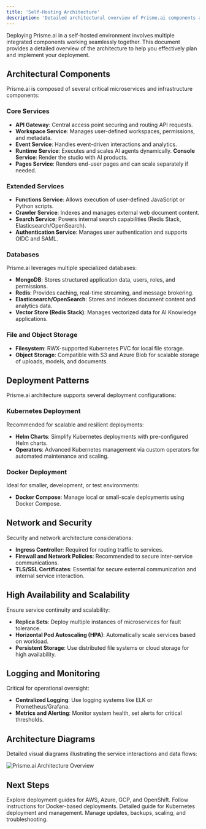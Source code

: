 ```yaml
---
title: 'Self-Hosting Architecture'
description: 'Detailed architectural overview of Prisme.ai components and interactions.'
---
```


Deploying Prisme.ai in a self-hosted environment involves multiple integrated components working seamlessly together. This document provides a detailed overview of the architecture to help you effectively plan and implement your deployment.

## Architectural Components

Prisme.ai is composed of several critical microservices and infrastructure components:

### Core Services

- **API Gateway**: Central access point securing and routing API requests.
- **Workspace Service**: Manages user-defined workspaces, permissions, and metadata.
- **Event Service**: Handles event-driven interactions and analytics.
- **Runtime Service**: Executes and scales AI agents dynamically.
  **Console Service**: Render the studio with AI products.
- **Pages Service**: Renders end-user pages and can scale separately if needed.

### Extended Services

- **Functions Service**: Allows execution of user-defined JavaScript or Python scripts.
- **Crawler Service**: Indexes and manages external web document content.
- **Search Service**: Powers internal search capabilities (Redis Stack, Elasticsearch/OpenSearch).
- **Authentication Service**: Manages user authentication and supports OIDC and SAML.

### Databases

Prisme.ai leverages multiple specialized databases:

- **MongoDB**: Stores structured application data, users, roles, and permissions.
- **Redis**: Provides caching, real-time streaming, and message brokering.
- **Elasticsearch/OpenSearch**: Stores and indexes document content and analytics data.
- **Vector Store (Redis Stack)**: Manages vectorized data for AI Knowledge applications.

### File and Object Storage

- **Filesystem**: RWX-supported Kubernetes PVC for local file storage.
- **Object Storage**: Compatible with S3 and Azure Blob for scalable storage of uploads, models, and documents.

## Deployment Patterns

Prisme.ai architecture supports several deployment configurations:

### Kubernetes Deployment

Recommended for scalable and resilient deployments:

- **Helm Charts**: Simplify Kubernetes deployments with pre-configured Helm charts.
- **Operators**: Advanced Kubernetes management via custom operators for automated maintenance and scaling.

### Docker Deployment

Ideal for smaller, development, or test environments:

- **Docker Compose**: Manage local or small-scale deployments using Docker Compose.

## Network and Security

Security and network architecture considerations:

- **Ingress Controller**: Required for routing traffic to services.
- **Firewall and Network Policies**: Recommended to secure inter-service communications.
- **TLS/SSL Certificates**: Essential for secure external communication and internal service interaction.

## High Availability and Scalability

Ensure service continuity and scalability:

- **Replica Sets**: Deploy multiple instances of microservices for fault tolerance.
- **Horizontal Pod Autoscaling (HPA)**: Automatically scale services based on workload.
- **Persistent Storage**: Use distributed file systems or cloud storage for high availability.

## Logging and Monitoring

Critical for operational oversight:

- **Centralized Logging**: Use logging systems like ELK or Prometheus/Grafana.
- **Metrics and Alerting**: Monitor system health, set alerts for critical thresholds.

## Architecture Diagrams

Detailed visual diagrams illustrating the service interactions and data flows:

<Frame>
  <img src="/images/prisme-architecture-overview.png" alt="Prisme.ai Architecture Overview" />
</Frame>

## Next Steps

<CardGroup cols={2}>
  <Card title="Cloud Providers" icon="cloud" href="/self-hosting/cloud/aws">
    Explore deployment guides for AWS, Azure, GCP, and OpenShift.
  </Card>
  <Card title="Docker Deployment" icon="docker" href="/self-hosting/docker/setup">
    Follow instructions for Docker-based deployments.
  </Card>
  <Card title="Kubernetes Deployment" icon="kubernetes" href="/self-hosting/kubernetes/helm">
    Detailed guide for Kubernetes deployment and management.
  </Card>
  <Card title="Operations" icon="tools" href="/self-hosting/operations/updates">
    Manage updates, backups, scaling, and troubleshooting.
  </Card>
</CardGroup>
